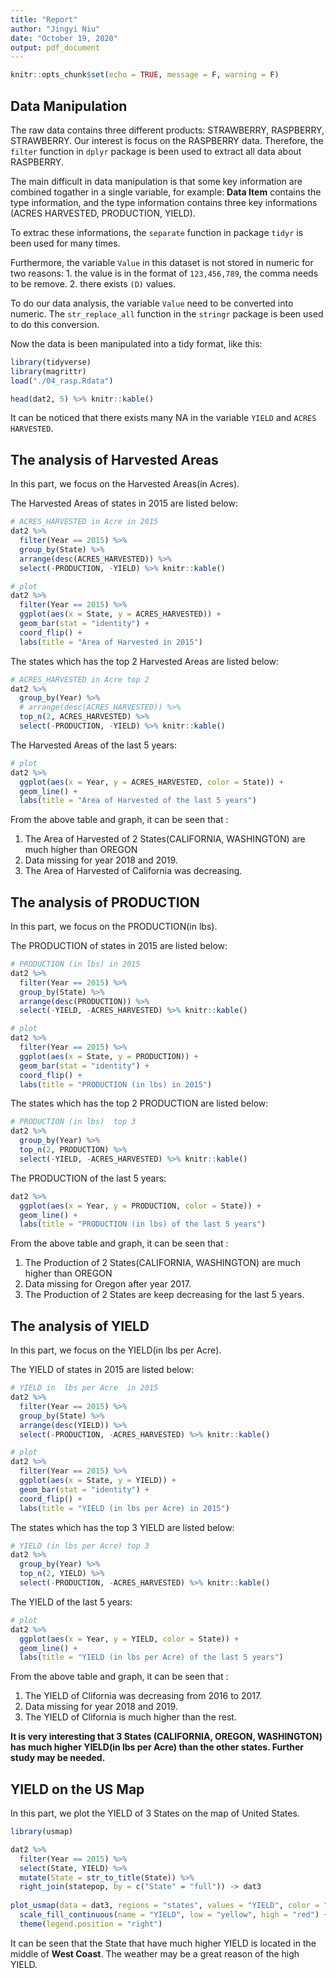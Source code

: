 ```yaml
---
title: "Report"
author: "Jingyi Niu"
date: "October 19, 2020"
output: pdf_document
---
```


```r
knitr::opts_chunk$set(echo = TRUE, message = F, warning = F)
```


## Data Manipulation

The raw data contains three different products: STRAWBERRY, RASPBERRY, STRAWBERRY. Our interest is focus on the RASPBERRY data. Therefore, the `filter` function in `dplyr` package is been used to extract all data about RASPBERRY.

The main difficult in data manipulation is that some key information are combined togather in a single variable, for example: **Data Item** contains the type information, and the type information contains three key informations (ACRES HARVESTED, PRODUCTION, YIELD).

To extrac these informations, the `separate` function in package `tidyr` is been used for many times.

Furthermore, the variable `Value` in this dataset is not stored in numeric for two reasons:
1. the value is in the format of `123,456,789`, the comma needs to be remove.
2. there exists `(D)` values.

To do our data analysis, the variable `Value` need to be converted into numeric. The `str_replace_all` function in the `stringr` package is been used to do this conversion.


Now the data is been manipulated into a tidy format, like this:

```r
library(tidyverse)
library(magrittr)
load("./04_rasp.Rdata")
```

```r
head(dat2, 5) %>% knitr::kable() 
```


It can be noticed that there exists many NA in the variable `YIELD` and `ACRES HARVESTED`. 

## The analysis of Harvested Areas

In this part, we focus on the Harvested Areas(in Acres).

The Harvested Areas of states in 2015 are listed below:

```r
# ACRES_HARVESTED in Acre in 2015
dat2 %>% 
  filter(Year == 2015) %>%
  group_by(State) %>%
  arrange(desc(ACRES_HARVESTED)) %>%
  select(-PRODUCTION, -YIELD) %>% knitr::kable()
```

```r
# plot
dat2 %>% 
  filter(Year == 2015) %>%
  ggplot(aes(x = State, y = ACRES_HARVESTED)) +
  geom_bar(stat = "identity") +
  coord_flip() +
  labs(title = "Area of Harvested in 2015")
```


The states which has the top 2 Harvested Areas are listed below:

```r
# ACRES_HARVESTED in Acre top 2
dat2 %>% 
  group_by(Year) %>%
  # arrange(desc(ACRES_HARVESTED)) %>%
  top_n(2, ACRES_HARVESTED) %>%
  select(-PRODUCTION, -YIELD) %>% knitr::kable()
```

The Harvested Areas of the last 5 years:

```r
# plot
dat2 %>% 
  ggplot(aes(x = Year, y = ACRES_HARVESTED, color = State)) +
  geom_line() +
  labs(title = "Area of Harvested of the last 5 years")
```

From the above table and graph, it can be seen that :

1. The Area of Harvested of 2 States(CALIFORNIA, WASHINGTON) are much higher than OREGON
2. Data missing for year 2018 and 2019.
3. The Area of Harvested of California was decreasing.


## The analysis of PRODUCTION

In this part, we focus on the PRODUCTION(in lbs).

The PRODUCTION of states in 2015 are listed below:

```r
# PRODUCTION (in lbs) in 2015
dat2 %>% 
  filter(Year == 2015) %>%
  group_by(State) %>%
  arrange(desc(PRODUCTION)) %>%
  select(-YIELD, -ACRES_HARVESTED) %>% knitr::kable()

# plot
dat2 %>% 
  filter(Year == 2015) %>%
  ggplot(aes(x = State, y = PRODUCTION)) +
  geom_bar(stat = "identity") +
  coord_flip() +
  labs(title = "PRODUCTION (in lbs) in 2015")
```


The states which has the top 2 PRODUCTION are listed below:

```r
# PRODUCTION (in lbs)  top 3
dat2 %>% 
  group_by(Year) %>%
  top_n(2, PRODUCTION) %>%
  select(-YIELD, -ACRES_HARVESTED) %>% knitr::kable()
```

The PRODUCTION of the last 5 years:

```r
dat2 %>% 
  ggplot(aes(x = Year, y = PRODUCTION, color = State)) +
  geom_line() +
  labs(title = "PRODUCTION (in lbs) of the last 5 years")

```

From the above table and graph, it can be seen that :

1. The Production of 2 States(CALIFORNIA, WASHINGTON) are much higher than OREGON
2. Data missing for Oregon after year 2017.
3. The Production of 2 States are keep decreasing for the last 5 years.



## The analysis of YIELD

In this part, we focus on the YIELD(in lbs per Acre).

The YIELD of states in 2015 are listed below:

```r
# YIELD in  lbs per Acre  in 2015
dat2 %>% 
  filter(Year == 2015) %>%
  group_by(State) %>%
  arrange(desc(YIELD)) %>%
  select(-PRODUCTION, -ACRES_HARVESTED) %>% knitr::kable()

# plot
dat2 %>% 
  filter(Year == 2015) %>%
  ggplot(aes(x = State, y = YIELD)) +
  geom_bar(stat = "identity") +
  coord_flip() +
  labs(title = "YIELD (in lbs per Acre) in 2015")
```

The states which has the top 3 YIELD are listed below:

```r
# YIELD (in lbs per Acre) top 3
dat2 %>% 
  group_by(Year) %>%
  top_n(2, YIELD) %>%
  select(-PRODUCTION, -ACRES_HARVESTED) %>% knitr::kable()
```

The YIELD of the last 5 years:

```r
# plot
dat2 %>% 
  ggplot(aes(x = Year, y = YIELD, color = State)) +
  geom_line() +
  labs(title = "YIELD (in lbs per Acre) of the last 5 years")
```

From the above table and graph, it can be seen that :

1. The YIELD of Clifornia was decreasing from 2016 to 2017.
2. Data missing for year 2018 and 2019.
3. The YIELD of Clifornia is much higher than the rest.

**It is very interesting that 3 States (CALIFORNIA, OREGON, WASHINGTON) has much higher YIELD(in lbs per Acre) than the other states. Further study may be needed.**



## YIELD on the US Map

In this part, we plot the YIELD of 3 States on the map of United States.

```r
library(usmap)

dat2 %>%
  filter(Year == 2015) %>%
  select(State, YIELD) %>%
  mutate(State = str_to_title(State)) %>%
  right_join(statepop, by = c("State" = "full")) -> dat3
  
plot_usmap(data = dat3, regions = "states", values = "YIELD", color = "white") + 
  scale_fill_continuous(name = "YIELD", low = "yellow", high = "red") +
  theme(legend.position = "right")
```

It can be seen that the State that have much higher YIELD is located in the middle of **West Coast**. The weather may be a great reason of the high YIELD.











